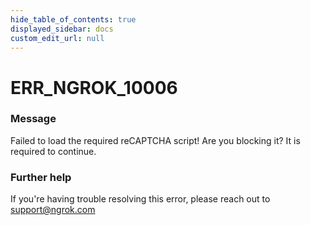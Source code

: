 ```yaml
---
hide_table_of_contents: true
displayed_sidebar: docs
custom_edit_url: null
---
```



# ERR_NGROK_10006

### Message

Failed to load the required reCAPTCHA script! Are you blocking it? It is required to continue.

### Further help

If you're having trouble resolving this error, please reach out to [support@ngrok.com](mailto:support@ngrok.com?subject=Help%20with%20ERR_NGROK_10006)

<ErrorDetails error="err_ngrok_10006" />
